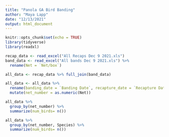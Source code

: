 ```yaml
---
title: "Panola GA Bird Banding"
author: "Maya Lapp"
date: "12/13/2021"
output: html_document
---
```


```r
knitr::opts_chunk$set(echo = TRUE)
library(tidyverse)
library(readxl)
```

```r
recap_data <- read_excel("All Recaps Dec 9 2021.xls") 
band_data <- read_excel("All bands Dec 9 2021.xls") %>% 
  rename(Net = `Net/box`)

all_data <- recap_data %>% full_join(band_data)

all_data <- all_data %>% 
  rename(banding_date = `Banding Date`, recapture_date = `Recapture Date`, how_captured = `How Captured`, band_number = `Band Number`, wing_chord = `Wing Chord`) %>% 
  mutate(net_number = as.numeric(Net))

```

```r
all_data %>% 
  group_by(net_number) %>% 
  summarize(num_birds= n())

all_data %>% 
  group_by(net_number, Species) %>% 
  summarize(num_birds= n())
```

